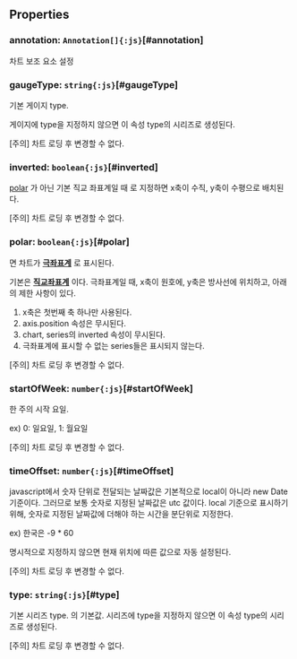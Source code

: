 ## Properties

### annotation: `Annotation[]{:js}`[#annotation]
차트 보조 요소 설정  
<DefaultValue value="undefined" contents=""></DefaultValue>
### gaugeType: `string{:js}`[#gaugeType]
기본 게이지 type.

게이지에 type을 지정하지 않으면 이 속성 type의 시리즈로 생성된다.

[주의] 차트 로딩 후 변경할 수 없다.  
<DefaultValue value="'circle'" contents=""></DefaultValue>
### inverted: `boolean{:js}`[#inverted]
[polar](#polar) 가 아닌 기본 직교 좌표계일 때 <Content type="keyword" value="true"></Content>로 지정하면 x축이 수직, y축이 수평으로 배치된다.

[주의] 차트 로딩 후 변경할 수 없다.  
<DefaultValue value="undefined" contents=""></DefaultValue>
### polar: `boolean{:js}`[#polar]
<Content type="keyword" value="true"></Content>면 차트가 **[극좌표계](https://en.wikipedia.org/wiki/Polar_coordinate_system)** 로 표시된다.

기본은 **[직교좌표계](https://en.wikipedia.org/wiki/Cartesian_coordinate_system)** 이다.
극좌표계일 때,
x축이 원호에, y축은 방사선에 위치하고, 아래의 제한 사항이 있다.
1. x축은 첫번째 축 하나만 사용된다.
2. axis.position 속성은 무시된다.
3. chart, series의 inverted 속성이 무시된다.
4. 극좌표계에 표시할 수 없는 series들은 표시되지 않는다.

[주의] 차트 로딩 후 변경할 수 없다.  
<DefaultValue value="false" contents=""></DefaultValue>
### startOfWeek: `number{:js}`[#startOfWeek]
한 주의 시작 요일.

ex) 0: 일요일, 1: 월요일

[주의] 차트 로딩 후 변경할 수 없다.  
<DefaultValue value="0" contents=""></DefaultValue>
### timeOffset: `number{:js}`[#timeOffset]
javascript에서 숫자 단위로 전달되는 날짜값은 기본적으로 local이 아니라 new Date 기준이다.
그러므로 보통 숫자로 지정된 날짜값은 utc 값이다.
local 기준으로 표시하기 위해, 숫자로 지정된 날짜값에 더해야 하는 시간을 분단위로 지정한다.

ex) 한국은 -9 * 60

명시적으로 지정하지 않으면 현재 위치에 따른 값으로 자동 설정된다.

[주의] 차트 로딩 후 변경할 수 없다.  
<DefaultValue value="undefined" contents=""></DefaultValue>
### type: `string{:js}`[#type]
기본 시리즈 type.
  의 기본값.
시리즈에 type을 지정하지 않으면 이 속성 type의 시리즈로 생성된다.

[주의] 차트 로딩 후 변경할 수 없다.  
<DefaultValue value="'bar'" contents=""></DefaultValue>